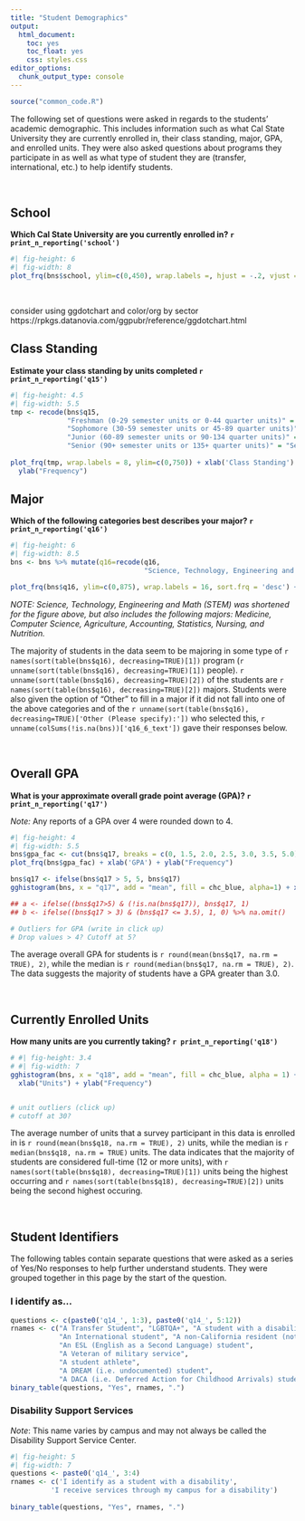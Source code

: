 ```yaml
---
title: "Student Demographics"
output: 
  html_document: 
    toc: yes
    toc_float: yes
    css: styles.css
editor_options: 
  chunk_output_type: console
---
```


```r
source("common_code.R")
```

The following set of questions were asked in regards to the students' academic demographic. This includes information such as what Cal State University they are currently enrolled in, their class standing, major, GPA, and enrolled units. They were also asked questions about programs they participate in as well as what type of student they are (transfer, international, etc.) to help identify students.

<br>

## School

**Which Cal State University are you currently enrolled in? `r print_n_reporting('school')`**

<div class = "row">

<div class = "col-md-7">

```r
#| fig-height: 6
#| fig-width: 8
plot_frq(bns$school, ylim=c(0,450), wrap.labels =, hjust = -.2, vjust = "center" ) + xlab('') + ylab("Frequency") + coord_flip()
```

<br>

consider using ggdotchart and color/org by sector https://rpkgs.datanovia.com/ggpubr/reference/ggdotchart.html

## Class Standing

**Estimate your class standing by units completed `r print_n_reporting('q15')`**

<div class = "row">

<div class = "col-md-7">

```r
#| fig-height: 4.5
#| fig-width: 5.5
tmp <- recode(bns$q15,
              "Freshman (0-29 semester units or 0-44 quarter units)" = "Freshman",
              "Sophomore (30-59 semester units or 45-89 quarter units)" = "Sophmore",
              "Junior (60-89 semester units or 90-134 quarter units)" = "Junior",
              "Senior (90+ semester units or 135+ quarter units)" = "Senior")
              
plot_frq(tmp, wrap.labels = 8, ylim=c(0,750)) + xlab('Class Standing') + 
  ylab("Frequency")
```

## Major

**Which of the following categories best describes your major? `r print_n_reporting('q16')`**

```r
#| fig-height: 6
#| fig-width: 8.5
bns <- bns %>% mutate(q16=recode(q16, 
                                 "Science, Technology, Engineering and Math (STEM) (Includes Medicine, Computer Science, Agriculture, Accounting, Statistics, Nursing, and Nutrition)" = "Science, Technology, Engineering and Math (STEM)"))

plot_frq(bns$q16, ylim=c(0,875), wrap.labels = 16, sort.frq = 'desc') + xlab('') + ylab("Frequency") + theme(axis.text.x = element_text(size = 10))

```

*NOTE: Science, Technology, Engineering and Math (STEM) was shortened for the figure above, but also includes the following majors: Medicine, Computer Science, Agriculture, Accounting, Statistics, Nursing, and Nutrition.*

The majority of students in the data seem to be majoring in some type of `r names(sort(table(bns$q16), decreasing=TRUE)[1])` program (`r unname(sort(table(bns$q16), decreasing=TRUE)[1])` people). `r unname(sort(table(bns$q16), decreasing=TRUE)[2])` of the students are `r names(sort(table(bns$q16), decreasing=TRUE)[2])` majors. Students were also given the option of "Other" to fill in a major if it did not fall into one of the above categories and of the `r unname(sort(table(bns$q16), decreasing=TRUE)['Other (Please specify):'])` who selected this, `r unname(colSums(!is.na(bns))['q16_6_text'])` gave their responses below.

<br />

## Overall GPA

**What is your approximate overall grade point average (GPA)? `r print_n_reporting('q17')`**

*Note:* Any reports of a GPA over 4 were rounded down to 4.

::: row
::: col-md-7
```r
#| fig-height: 4
#| fig-width: 5.5
bns$gpa_fac <- cut(bns$q17, breaks = c(0, 1.5, 2.0, 2.5, 3.0, 3.5, 5.0), labels = c("1.5 or less", "1.51-2.0", "2.01-2.5", "2.51-3.0", "3.01-3.5", "3.51 or above"), ordered_result = TRUE, include.lowest = TRUE)
plot_frq(bns$gpa_fac) + xlab('GPA') + ylab("Frequency")

bns$q17 <- ifelse(bns$q17 > 5, 5, bns$q17)
gghistogram(bns, x = "q17", add = "mean", fill = chc_blue, alpha=1) + xlab("GPA") + ylab("Frequency")

## a <- ifelse((bns$q17>5) & (!is.na(bns$q17)), bns$q17, 1)
## b <- ifelse((bns$q17 > 3) & (bns$q17 <= 3.5), 1, 0) %>% na.omit()

# Outliers for GPA (write in click up)
# Drop values > 4? Cutoff at 5?
```

The average overall GPA for students is `r round(mean(bns$q17, na.rm = TRUE), 2)`, while the median is `r round(median(bns$q17, na.rm = TRUE), 2)`. The data suggests the majority of students have a GPA greater than 3.0.
:::
:::

<br />

## Currently Enrolled Units

**How many units are you currently taking? `r print_n_reporting('q18')`**

```r
# #| fig-height: 3.4
# #| fig-width: 7
gghistogram(bns, x = "q18", add = "mean", fill = chc_blue, alpha = 1) + 
  xlab("Units") + ylab("Frequency")


# unit outliers (click up)
# cutoff at 30?
```

The average number of units that a survey participant in this data is enrolled in is `r round(mean(bns$q18, na.rm = TRUE), 2)` units, while the median is `r median(bns$q18, na.rm = TRUE)` units. The data indicates that the majority of students are considered full-time (12 or more units), with `r names(sort(table(bns$q18), decreasing=TRUE)[1])` units being the highest occurring and `r names(sort(table(bns$q18), decreasing=TRUE)[2])` units being the second highest occuring.

<br />

## Student Identifiers

The following tables contain separate questions that were asked as a series of Yes/No responses to help further understand students. They were grouped together in this page by the start of the question.

### I identify as...

```r
questions <- c(paste0('q14_', 1:3), paste0('q14_', 5:12))
rnames <- c("A Transfer Student", "LGBTQA+", "A student with a disability", "A former foster youth/child",
            "An International student", "A non-California resident (not International)",
            "An ESL (English as a Second Language) student",
            "A Veteran of military service",
            "A student athlete",
            "A DREAM (i.e. undocumented) student",
            "A DACA (i.e. Deferred Action for Childhood Arrivals) student")
binary_table(questions, "Yes", rnames, ".")
```

### Disability Support Services

*Note*: This name varies by campus and may not always be called the Disability Support Service Center.

```r
#| fig-height: 5
#| fig-width: 7
questions <- paste0('q14_', 3:4)
rnames <- c('I identify as a student with a disability',
          'I receive services through my campus for a disability')
            
binary_table(questions, "Yes", rnames, ".")
```
